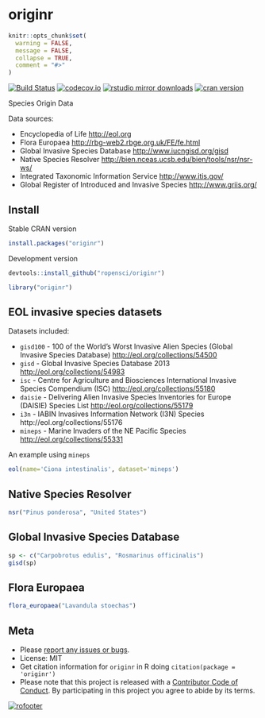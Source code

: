 originr
========

```r
knitr::opts_chunk$set(
  warning = FALSE,
  message = FALSE,
  collapse = TRUE,
  comment = "#>"
)
```

[![Build Status](https://travis-ci.org/ropensci/originr.svg?branch=master)](https://travis-ci.org/ropensci/originr)
[![codecov.io](https://codecov.io/github/ropensci/originr/coverage.svg?branch=master)](https://codecov.io/github/ropensci/originr?branch=master)
[![rstudio mirror downloads](http://cranlogs.r-pkg.org/badges/originr)](https://github.com/metacran/cranlogs.app)
[![cran version](http://www.r-pkg.org/badges/version/originr)](https://cran.r-project.org/package=originr)

Species Origin Data

Data sources:

* Encyclopedia of Life <http://eol.org>
* Flora Europaea <http://rbg-web2.rbge.org.uk/FE/fe.html>
* Global Invasive Species Database <http://www.iucngisd.org/gisd>
* Native Species Resolver <http://bien.nceas.ucsb.edu/bien/tools/nsr/nsr-ws/>
* Integrated Taxonomic Information Service <http://www.itis.gov/>
* Global Register of Introduced and Invasive Species <http://www.griis.org/>

## Install

Stable CRAN version

```r
install.packages("originr")
```

Development version

```r
devtools::install_github("ropensci/originr")
```

```r
library("originr")
```

## EOL invasive species datasets

Datasets included:

* `gisd100` - 100 of the World's Worst Invasive Alien Species
(Global Invasive Species Database) <http://eol.org/collections/54500>
* `gisd` - Global Invasive Species Database 2013 <http://eol.org/collections/54983>
* `isc` - Centre for Agriculture and Biosciences International Invasive Species
Compendium (ISC) <http://eol.org/collections/55180>
* `daisie` - Delivering Alien Invasive Species Inventories for Europe (DAISIE) Species
List <http://eol.org/collections/55179>
* `i3n` - IABIN Invasives Information Network (I3N) Species
http://eol.org/collections/55176
* `mineps` - Marine Invaders of the NE Pacific Species <http://eol.org/collections/55331>

An example using `mineps`

```r
eol(name='Ciona intestinalis', dataset='mineps')
```

## Native Species Resolver

```r
nsr("Pinus ponderosa", "United States")
```

## Global Invasive Species Database

```r
sp <- c("Carpobrotus edulis", "Rosmarinus officinalis")
gisd(sp)
```

## Flora Europaea

```r
flora_europaea("Lavandula stoechas")
```

## Meta

* Please [report any issues or bugs](https://github.com/ropensci/originr/issues).
* License: MIT
* Get citation information for `originr` in R doing `citation(package = 'originr')`
* Please note that this project is released with a [Contributor Code of Conduct](CODE_OF_CONDUCT.md). By participating in this project you agree to abide by its terms.

[![rofooter](http://ropensci.org/public_images/github_footer.png)](http://ropensci.org)
